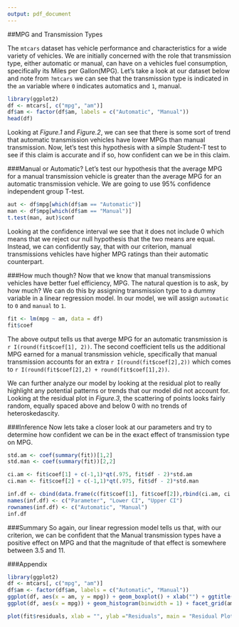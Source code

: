 ```yaml
---
output: pdf_document
---
```

##MPG and Transmission Types

The `mtcars` dataset has vehicle performance and characteristics for a wide variety of vehicles. We are initially concerned with the role that transmission type, either automatic or manual, can have on a vehicles fuel consumption, specifically its Miles per Gallon(MPG). Let's take a look at our dataset below and note from `?mtcars` we can see that the transmission type is indicated in the `am` variable where `0` indicates automatics and `1`, manual.
```r
library(ggplot2)
df <- mtcars[, c("mpg", "am")]
df$am <- factor(df$am, labels = c("Automatic", "Manual"))
head(df)
```

Looking at *Figure.1* and *Figure.2*, we can see that there is some sort of trend that automatic transmission vehicles have lower MPGs than manual transmission. Now, let's test this hypothesis with a simple Student-T test to see if this claim is accurate and if so, how confident can we be in this claim.

###Manual or Automatic?
Let's test our hypothesis that the average MPG for a manual transmission vehicle is greater than the average MPG for an automatic transmission vehicle. We are going to use 95% confidence independent group T-test.

```r
aut <- df$mpg[which(df$am == "Automatic")]
man <- df$mpg[which(df$am == "Manual")]
t.test(man, aut)$conf
```

Looking at the confidence interval we see that it does not include 0 which means that we reject our null hypothesis that the two means are equal. Instead, we can confidently say, that with our criterion, manual transmissions vehicles have higher MPG ratings than their automatic counterpart.

###How much though?
Now that we know that manual transmissions vehicles have better fuel efficiency, MPG. The natural question is to ask, by how much? We can do this by assigning transmission type to a dummy variable in a linear regression model. In our model, we will assign `automatic` to `0` and `manual` to `1`.
```r
fit <- lm(mpg ~ am, data = df)
fit$coef
```
The above output tells us that averge MPG for an automatic transmission is `r I(round(fit$coef[1], 2))`. The second coefficient tells us the additional MPG earned for a manual transmission vehicle, specifically that manual transmission accounts for an extra `r I(round(fit$coef[2],2))` which comes to `r I(round(fit$coef[2],2) + round(fit$coef[1],2))`. 

We can further analyze our model by looking at the residual plot to really highlight any potential patterns or trends that our model did not account for. Looking at the residual plot in *Figure.3*, the scattering of points looks fairly random, equally spaced above and below 0 with no trends of heteroskedascity.

###Inference
Now lets take a closer look at our parameters and try to determine how confident we can be in the exact effect of transmission type on MPG.
```r
std.am <- coef(summary(fit))[1,2]
std.man <- coef(summary(fit))[2,2]

ci.am <- fit$coef[1] + c(-1,1)*qt(.975, fit$df - 2)*std.am
ci.man <- fit$coef[2] + c(-1,1)*qt(.975, fit$df - 2)*std.man

inf.df <- cbind(data.frame(c(fit$coef[1], fit$coef[2]),rbind(ci.am, ci.man)))
names(inf.df) <- c("Parameter", "Lower CI", "Upper CI")
rownames(inf.df) <- c("Automatic", "Manual")
inf.df
```



###Summary
So again, our linear regression model tells us that, with our criterion, we can be confident that the Manual transmission types have a positive effect on MPG and that the magnitude of that effect is somewhere between 3.5 and 11.

###Appendix
```r
library(ggplot2)
df <- mtcars[, c("mpg", "am")]
df$am <- factor(df$am, labels = c("Automatic", "Manual"))
ggplot(df, aes(x = am, y = mpg)) + geom_boxplot() + xlab("") + ggtitle("Figure. 1")
ggplot(df, aes(x = mpg)) + geom_histogram(binwidth = 1) + facet_grid(am~.) + ggtitle("Figure. 2")
```
```r
plot(fit$residuals, xlab = "", ylab ="Residuals", main = "Residual Plot (Figure.3)")
```

